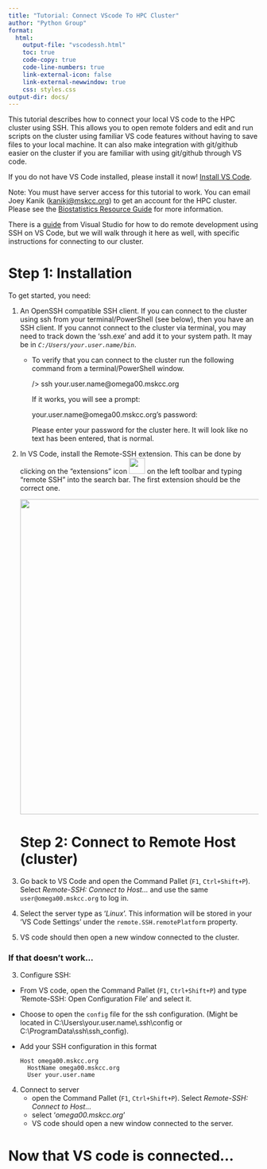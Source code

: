 ```yaml
---
title: "Tutorial: Connect VScode To HPC Cluster"
author: "Python Group"
format: 
  html:
    output-file: "vscodessh.html"
    toc: true
    code-copy: true
    code-line-numbers: true
    link-external-icon: false
    link-external-newwindow: true
    css: styles.css
output-dir: docs/
---
```


This tutorial describes how to connect your local VS code to the HPC cluster using SSH. This allows you to open remote folders and edit and run scripts on the cluster using familiar VS code features without having to save files to your local machine. It can also make integration with git/github easier on the cluster if you are familiar with using git/github through VS code.

If you do not have VS Code installed, please install it now! [Install VS Code](https://code.visualstudio.com/download "Download Visual Studio Code").

Note: You must have server access for this tutorial to work. You can email Joey Kanik ([kanikj\@mskcc.org](mailto:kanikj@mskcc.org)) to get an account for the HPC cluster. Please see the [Biostatistics Resource Guide](https://rconnect.mskcc.org/resource-guide/105-linux_cluster.html "Biostatistics Resource Guide") for more information.

There is a [guide](https://code.visualstudio.com/docs/remote/ssh "Remote Development using SSH") from Visual Studio for how to do remote development using SSH on VS Code, but we will walk through it here as well, with specific instructions for connecting to our cluster.

# Step 1: Installation

To get started, you need:

1.  An OpenSSH compatible SSH client. If you can connect to the cluster using ssh from your terminal/PowerShell (see below), then you have an SSH client. If you cannot connect to the cluster via terminal, you may need to track down the 'ssh.exe' and add it to your system path. It may be in *`C:/Users/your.user.name/bin`*.

    -   To verify that you can connect to the cluster run the following command from a terminal/PowerShell window.

        ::: terminal
        /\> ssh your.user.name\@omega00.mskcc.org
        :::

        If it works, you will see a prompt:

        ::: terminal
        your.user.name\@omega00.mskcc.org's password:
        :::

        Please enter your password for the cluster here. It will look like no text has been entered, that is normal.

2.  In VS Code, install the Remote-SSH extension. This can be done by clicking on the "extensions" icon ![](images/paste-2.png){width="32"} on the left toolbar and typing "remote SSH" into the search bar. The first extension should be the correct one.

    ![](images/paste-1.png){width="635"}

    # Step 2: Connect to Remote Host (cluster)

3.  Go back to VS Code and open the Command Pallet (`F1`, `Ctrl+Shift+P`). Select *Remote-SSH: Connect to Host...* and use the same `user@omega00.mskcc.org` to log in.

4.  Select the server type as '*Linux*'. This information will be stored in your 'VS Code Settings' under the `remote.SSH.remotePlatform` property.

5.  VS code should then open a new window connected to the cluster.

### If that doesn't work...

3.  Configure SSH:

-   From VS code, open the Command Pallet (`F1`, `Ctrl+Shift+P`) and type 'Remote-SSH: Open Configuration File' and select it.

-   Choose to open the `config` file for the ssh configuration. (Might be located in C:\\Users\\your.user.name\\.ssh\\config or C:\\ProgramData\\ssh\\ssh_config).

-   Add your SSH configuration in this format

    ```         
    Host omega00.mskcc.org
      HostName omega00.mskcc.org
      User your.user.name
    ```

4.  Connect to server
    -   open the Command Pallet (`F1`, `Ctrl+Shift+P`). Select *Remote-SSH: Connect to Host...*
    -   select '*omega00.mskcc.org*'
    -   VS code should open a new window connected to the server.

# Now that VS code is connected...